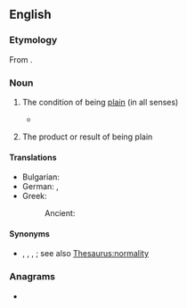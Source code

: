 ==English==

===Etymology===
From {{suffix|en|plain|ness}}.

===Noun===
{{en-noun|-|+}}

# {{lb|en|uncountable}} The condition of being [[plain]] (in all senses)
#* {{quote-book
|en
|year=1986
|author={{w|John le Carré}}
|title={{w|A Perfect Spy}}
|section=
|passage= Yet her beauty clung to her like an identity she was trying to deny and her '''plainness''' kept slipping like a bad disguise.}}
# {{lb|en|countable}} The product or result of being plain

====Translations====
{{trans-top|the condition of being plain}}
* Bulgarian: {{t+|bg|простота|f}}
* German: {{t+|de|Einfachheit|f}}, {{t+|de|Schlichtheit|f}}
* Greek:
*: Ancient: {{t|grc|λιτότης|f}}
{{trans-mid}}
{{trans-bottom}}

====Synonyms====
* {{sense|condition of being plain—ordinary}} {{l|en|normalcy}}, {{l|en|normaldom}}, {{l|en|normality}}, {{l|en|normalness}}; see also [[Thesaurus:normality]]

===Anagrams===
* {{anagrams|en|a=aeilnnpss|snaplines}}